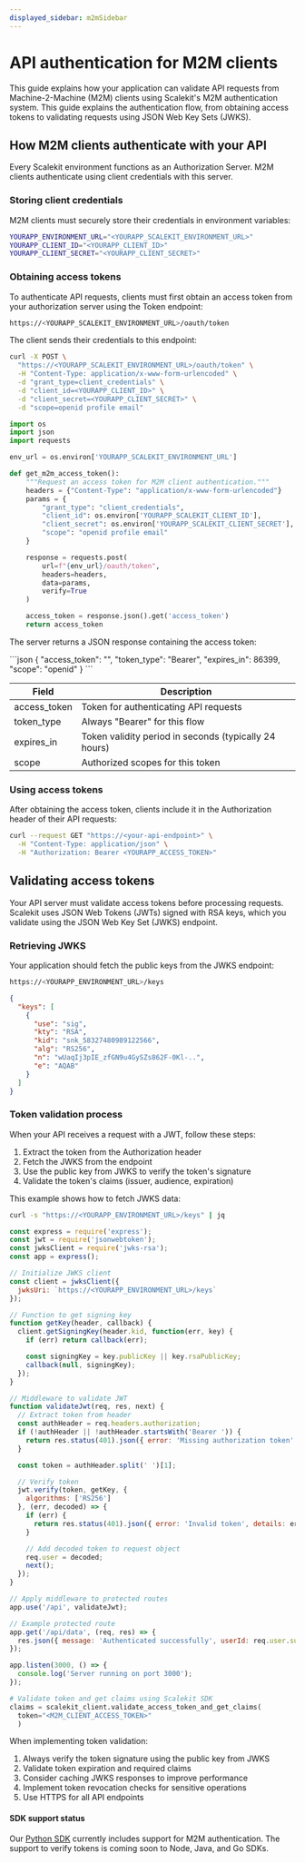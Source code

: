 ```yaml
---
displayed_sidebar: m2mSidebar
---
```


# API authentication for M2M clients

This guide explains how your application can validate API requests from Machine-2-Machine (M2M) clients using Scalekit's M2M authentication system.
This guide explains the authentication flow, from obtaining access tokens to validating requests using JSON Web Key Sets (JWKS).

## How M2M clients authenticate with your API

Every Scalekit environment functions as an Authorization Server. M2M clients authenticate using client credentials with this server.

### Storing client credentials

M2M clients must securely store their credentials in environment variables:

<CodeWithHeader title="Environment variables">

```sh
YOURAPP_ENVIRONMENT_URL="<YOURAPP_SCALEKIT_ENVIRONMENT_URL>"
YOURAPP_CLIENT_ID="<YOURAPP_CLIENT_ID>"
YOURAPP_CLIENT_SECRET="<YOURAPP_CLIENT_SECRET>"
```
</CodeWithHeader>

### Obtaining access tokens

To authenticate API requests, clients must first obtain an access token from your authorization server using the Token endpoint:

<CodeWithHeader title="Token endpoint">

```sh
https://<YOURAPP_SCALEKIT_ENVIRONMENT_URL>/oauth/token
```

</CodeWithHeader>

The client sends their credentials to this endpoint:

<CodeWithHeader title="Token request">

<Tabs groupId="tech-stack" queryString>
<TabItem value="curl" label="cURL">

```sh
curl -X POST \
  "https://<YOURAPP_SCALEKIT_ENVIRONMENT_URL>/oauth/token" \
  -H "Content-Type: application/x-www-form-urlencoded" \
  -d "grant_type=client_credentials" \
  -d "client_id=<YOURAPP_CLIENT_ID>" \
  -d "client_secret=<YOURAPP_CLIENT_SECRET>" \
  -d "scope=openid profile email"
```

</TabItem>
<TabItem value="python" label="Python">

```python
import os
import json
import requests

env_url = os.environ['YOURAPP_SCALEKIT_ENVIRONMENT_URL']

def get_m2m_access_token():
    """Request an access token for M2M client authentication."""
    headers = {"Content-Type": "application/x-www-form-urlencoded"}
    params = {
        "grant_type": "client_credentials",
        "client_id": os.environ['YOURAPP_SCALEKIT_CLIENT_ID'],
        "client_secret": os.environ['YOURAPP_SCALEKIT_CLIENT_SECRET'],
        "scope": "openid profile email"
    }

    response = requests.post(
        url=f"{env_url}/oauth/token",
        headers=headers,
        data=params,
        verify=True
    )

    access_token = response.json().get('access_token')
    return access_token
```

</TabItem>
</Tabs>
</CodeWithHeader>

The server returns a JSON response containing the access token:

<CodeWithHeader title="Token response">
```json
{
  "access_token": "<YOURAPP_ACCESS_TOKEN>",
  "token_type": "Bearer",
  "expires_in": 86399,
  "scope": "openid"
}
```
</CodeWithHeader>

| Field | Description |
|-------|-------------|
| <SimpleCode>access_token</SimpleCode> | Token for authenticating API requests |
| <SimpleCode>token_type</SimpleCode> | Always "Bearer" for this flow |
| <SimpleCode>expires_in</SimpleCode> | Token validity period in seconds (typically 24 hours) |
| <SimpleCode>scope</SimpleCode> | Authorized scopes for this token |

### Using access tokens

After obtaining the access token, clients include it in the Authorization header of their API requests:

<CodeWithHeader title="API request with access token">

```sh
curl --request GET "https://<your-api-endpoint>" \
  -H "Content-Type: application/json" \
  -H "Authorization: Bearer <YOURAPP_ACCESS_TOKEN>"
```

</CodeWithHeader>

## Validating access tokens

Your API server must validate access tokens before processing requests. Scalekit uses JSON Web Tokens (JWTs) signed with RSA keys, which you validate using the JSON Web Key Set (JWKS) endpoint.

### Retrieving JWKS

Your application should fetch the public keys from the JWKS endpoint:

<CodeWithHeader title="JWKS endpoint">

```sh
https://<YOURAPP_ENVIRONMENT_URL>/keys
```

</CodeWithHeader>

<CodeWithHeader title="JWKS response">

```json
{
  "keys": [
    {
      "use": "sig",
      "kty": "RSA",
      "kid": "snk_58327480989122566",
      "alg": "RS256",
      "n": "wUaqIj3pIE_zfGN9u4GySZs862F-0Kl-..",
      "e": "AQAB"
    }
  ]
}
```

</CodeWithHeader>

### Token validation process

When your API receives a request with a JWT, follow these steps:

1. Extract the token from the Authorization header
2. Fetch the JWKS from the endpoint
3. Use the public key from JWKS to verify the token's signature
4. Validate the token's claims (issuer, audience, expiration)

This example shows how to fetch JWKS data:

<CodeWithHeader title="Fetch JWKS with cURL">

```sh
curl -s "https://<YOURAPP_ENVIRONMENT_URL>/keys" | jq
```

</CodeWithHeader>


<CodeWithHeader title="Token Validation">

<Tabs groupId="tech-stack" queryString>
<TabItem value="nodejs" label="jwksClient (Node.js)">

```javascript
const express = require('express');
const jwt = require('jsonwebtoken');
const jwksClient = require('jwks-rsa');
const app = express();

// Initialize JWKS client
const client = jwksClient({
  jwksUri: `https://<YOURAPP_ENVIRONMENT_URL>/keys`
});

// Function to get signing key
function getKey(header, callback) {
  client.getSigningKey(header.kid, function(err, key) {
    if (err) return callback(err);

    const signingKey = key.publicKey || key.rsaPublicKey;
    callback(null, signingKey);
  });
}

// Middleware to validate JWT
function validateJwt(req, res, next) {
  // Extract token from header
  const authHeader = req.headers.authorization;
  if (!authHeader || !authHeader.startsWith('Bearer ')) {
    return res.status(401).json({ error: 'Missing authorization token' });
  }

  const token = authHeader.split(' ')[1];

  // Verify token
  jwt.verify(token, getKey, {
    algorithms: ['RS256']
  }, (err, decoded) => {
    if (err) {
      return res.status(401).json({ error: 'Invalid token', details: err.message });
    }

    // Add decoded token to request object
    req.user = decoded;
    next();
  });
}

// Apply middleware to protected routes
app.use('/api', validateJwt);

// Example protected route
app.get('/api/data', (req, res) => {
  res.json({ message: 'Authenticated successfully', userId: req.user.sub });
});

app.listen(3000, () => {
  console.log('Server running on port 3000');
});
```

</TabItem>
<TabItem value="python" label="Python">

```python
# Validate token and get claims using Scalekit SDK
claims = scalekit_client.validate_access_token_and_get_claims(
  token="<M2M_CLIENT_ACCESS_TOKEN>"
  )
```

</TabItem>

</Tabs>

</CodeWithHeader>

When implementing token validation:

1. Always verify the token signature using the public key from JWKS
2. Validate token expiration and required claims
3. Consider caching JWKS responses to improve performance
4. Implement token revocation checks for sensitive operations
5. Use HTTPS for all API endpoints

#### SDK support status

Our [Python SDK](https://github.com/scalekit-inc/scalekit-sdk-python) currently includes support for M2M authentication. The support to verify tokens is coming soon to Node, Java, and Go SDKs.
